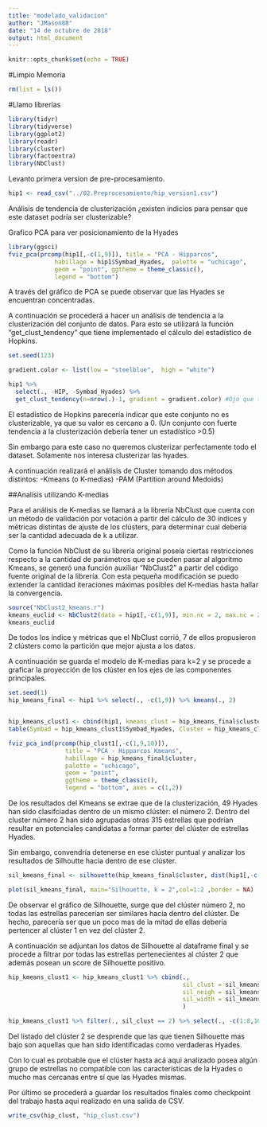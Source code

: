 ```yaml
---
title: "modelado_validacion"
author: "JMason88"
date: "14 de octubre de 2018"
output: html_document
---
```


```r
knitr::opts_chunk$set(echo = TRUE)
```

#Limpio Memoria

```r
rm(list = ls())

```

#Llamo librerías

```r
library(tidyr)
library(tidyverse)
library(ggplot2)
library(readr)
library(cluster)
library(factoextra)
library(NbClust)

```

Levanto primera version de pre-procesamiento.

```r
hip1 <- read_csv("../02.Preprocesamiento/hip_version1.csv")

```

Análisis de tendencia de clusterización ¿existen indicios para pensar que este dataset podría ser clusterizable?


Grafico PCA para ver posicionamiento de la Hyades

```r
library(ggsci)
fviz_pca(prcomp(hip1[,-c(1,9)]), title = "PCA - Hipparcos", 
             habillage = hip1$Symbad_Hyades,  palette = "uchicago",
             geom = "point", ggtheme = theme_classic(),
             legend = "bottom")


```

A través del gráfico de PCA se puede observar que las Hyades se encuentran concentradas.

A continuación se procederá a hacer un análisis de tendencia a la clusterización del conjunto de datos. Para esto se utilizará la función "get_clust_tendency" que tiene implementado el cálculo del estadístico de Hopkins.


```r
set.seed(123)

gradient.color <- list(low = "steelblue",  high = "white")

hip1 %>% 
  select(., -HIP, -Symbad_Hyades) %>%
  get_clust_tendency(n=nrow(.)-1, gradient = gradient.color) #Ojo que tarda mucho con n-1 grados de libertad


```

El estadístico de Hopkins parecería indicar que este conjunto no es clusterizable, ya que su valor es cercano a 0. (Un conjunto con fuerte tendencia a la clusterización debería tener un estadístico >0.5)

Sin embargo para este caso no queremos clusterizar perfectamente todo el dataset. Solamente nos interesa clusterizar las hyades.

A continuación realizará el análisis de Cluster tomando dos métodos distintos:
-Kmeans (o K-medias)
-PAM (Partition around Medoids)

##Analisis utilizando K-medias

Para el análisis de K-medias se llamará a la librería NbClust que cuenta con un método de validación por votación a partir del cálculo de 30 índices y métricas distintas de ajuste de los clústers, para determinar cual debería ser la cantidad adecuada de k a utilizar.

Como la función NbClust de su librería original poseía ciertas restricciones respecto a la cantidad de parámetros que se pueden pasar al algoritmo Kmeans, se generó una función auxiliar "NbClust2" a partir del código fuente original de la librería. Con esta pequeña modificación se puedo extender la cantidad iteraciones máximas posibles del K-medias hasta hallar la convergencia.


```r
source("NbClust2_kmeans.r")
kmeans_euclid <- NbClust2(data = hip1[,-c(1,9)], min.nc = 2, max.nc = 20, method = "kmeans", index = "all", max.iter = 25)
kmeans_euclid
```

De todos los índice y métricas que el NbClust corrió, 7 de ellos propusieron 2 clústers como la partición que mejor ajusta a los datos.

A continuación se guarda el modelo de K-medias para k=2 y se procede a graficar la proyección de los clúster en los ejes de las componentes principales.


```r
set.seed(1)
hip_kmeans_final <- hip1 %>% select(., -c(1,9)) %>% kmeans(., 2)


hip_kmeans_clust1 <- cbind(hip1, kmeans_clust = hip_kmeans_final$cluster)
table(Symbad = hip_kmeans_clust1$Symbad_Hyades, Cluster = hip_kmeans_clust1$kmeans_clust)

fviz_pca_ind(prcomp(hip_clust1[,-c(1,9,10)]), 
                title = "PCA - Hipparcos Kmeans",
                habillage = hip_kmeans_final$cluster,
                palette = "uchicago",
                geom = "point", 
                ggtheme = theme_classic(),
                legend = "bottom", axes = c(1,2))
```

De los resultados del Kmeans se extrae que de la clusterización, 49 Hyades han sido clasifciadas dentro de un mismo clúster: el número 2. Dentro del cluster número 2 han sido agrupadas otras 315 estrellas que podrían resultar en potenciales candidatas a formar parter del clúster de estrellas Hyades.

Sin embargo, convendría detenerse en ese clúster puntual y analizar los resultados de Silhoutte hacia dentro de ese clúster.


```r
sil_kmeans_final <- silhouette(hip_kmeans_final$cluster, dist(hip1[,-c(1,9)], method = "euclidian"))

plot(sil_kmeans_final, main="Silhouette, k = 2",col=1:2 ,border = NA)


```

De observar el gráfico de Silhouette, surge que del clúster número 2, no todas las estrellas parecerían ser similares hacia dentro del clúster. De hecho, parecería ser que un poco mas de la mitad de ellas debería pertencer al clúster 1 en vez del clúster 2.

A continuación se adjuntan los datos de Silhouette al dataframe final y se procede a filtrar por todas las estrellas pertenecientes al clúster 2 que además posean un score de Silhouette positivo.

```r

hip_kmeans_clust1 <- hip_kmeans_clust1 %>% cbind(.,
                                                 sil_clust = sil_kmeans_final[,1],
                                                 sil_neigh = sil_kmeans_final[,2],
                                                 sil_width = sil_kmeans_final[,3]
                                                 )

```

```r


hip_kmeans_clust1 %>% filter(., sil_clust == 2) %>% select(., -c(1:8,10:12)) 

```

Del listado del clúster 2 se desprende que las que tienen Silhouette mas bajo son aquellas que han sido identificadas como verdaderas Hyades.

Con lo cual es probable que el clúster hasta acá aqui analizado posea algún grupo de estrellas no compatible con las características de la Hyades o mucho mas cercanas entre sí que las Hyades mismas.

Por último se procederá a guardar los resultados finales como checkpoint del trabajo hasta aqui realizado en una salida de CSV.

```r

write_csv(hip_clust, "hip_clust.csv")
```

```r

```

```r

```

```r

```

